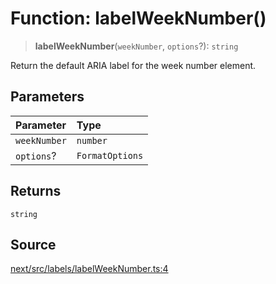 # Function: labelWeekNumber()

> **labelWeekNumber**(`weekNumber`, `options`?): `string`

Return the default ARIA label for the week number element.

## Parameters

| Parameter | Type |
| :------ | :------ |
| `weekNumber` | `number` |
| `options`? | `FormatOptions` |

## Returns

`string`

## Source

[next/src/labels/labelWeekNumber.ts:4](https://github.com/gpbl/react-day-picker/blob/56bfb649e/next/src/labels/labelWeekNumber.ts#L4)
